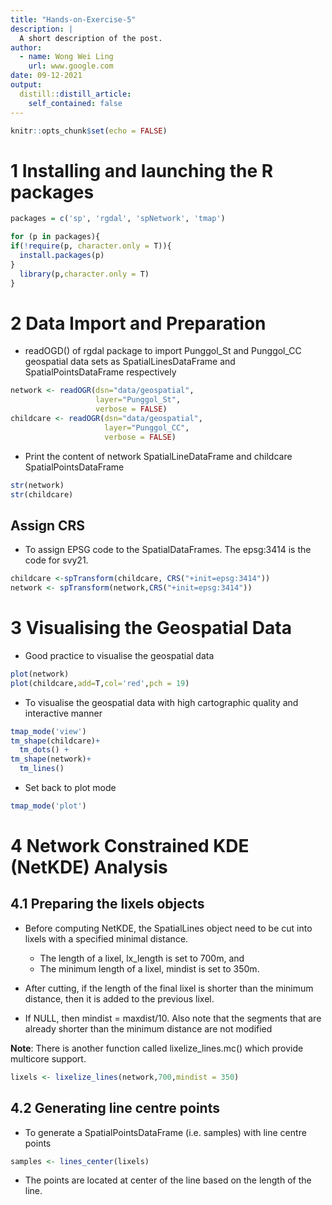 ```yaml
---
title: "Hands-on-Exercise-5"
description: |
  A short description of the post.
author:
  - name: Wong Wei Ling
    url: www.google.com
date: 09-12-2021
output:
  distill::distill_article:
    self_contained: false
---
```



```r
knitr::opts_chunk$set(echo = FALSE)
```



# 1 Installing and launching the R packages

```r
packages = c('sp', 'rgdal', 'spNetwork', 'tmap')

for (p in packages){
if(!require(p, character.only = T)){
  install.packages(p)
}
  library(p,character.only = T)
}
```

# 2 Data Import and Preparation

- readOGD() of rgdal package to import Punggol_St and Punggol_CC geospatial data sets as SpatialLinesDataFrame and SpatialPointsDataFrame respectively

```r
network <- readOGR(dsn="data/geospatial", 
                   layer="Punggol_St",
                   verbose = FALSE)
childcare <- readOGR(dsn="data/geospatial",
                     layer="Punggol_CC",
                     verbose = FALSE)
```


- Print the content of network SpatialLineDataFrame and childcare SpatialPointsDataFrame

```r
str(network)
str(childcare)
```

## Assign CRS

- To assign EPSG code to the SpatialDataFrames. The epsg:3414 is the code for svy21.

```r
childcare <-spTransform(childcare, CRS("+init=epsg:3414"))
network <- spTransform(network,CRS("+init=epsg:3414"))
```


# 3 Visualising the Geospatial Data

- Good practice to visualise the geospatial data

```r
plot(network)
plot(childcare,add=T,col='red',pch = 19)
```

- To visualise the geospatial data with high cartographic quality and interactive manner

```r
tmap_mode('view')
tm_shape(childcare)+
  tm_dots() +
tm_shape(network)+
  tm_lines()
```

- Set back to plot mode

```r
tmap_mode('plot')
```


# 4 Network Constrained KDE (NetKDE) Analysis

## 4.1 Preparing the lixels objects

- Before computing NetKDE, the SpatialLines object need to be cut into lixels with a specified minimal distance.

    + The length of a lixel, lx_length is set to 700m, and
    + The minimum length of a lixel, mindist is set to 350m.
    
- After cutting, if the length of the final lixel is shorter than the minimum distance, then it is added to the previous lixel.
- If NULL, then mindist = maxdist/10. Also note that the segments that are already shorter than the minimum distance are not modified

**Note**: There is another function called lixelize_lines.mc() which provide multicore support.

```r
lixels <- lixelize_lines(network,700,mindist = 350)
```


## 4.2 Generating line centre points

- To generate a SpatialPointsDataFrame (i.e. samples) with line centre points

```r
samples <- lines_center(lixels)

```

- The points are located at center of the line based on the length of the line.
